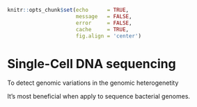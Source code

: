 \mainmatter

```r
knitr::opts_chunk$set(echo      = TRUE,
                      message   = FALSE, 
                      error     = FALSE,
                      cache     = TRUE,
                      fig.align = 'center')
```

# Single-Cell DNA sequencing

To detect genomic variations in the genomic heterogenetity

It's most beneficial when apply to sequence bacterial genomes.